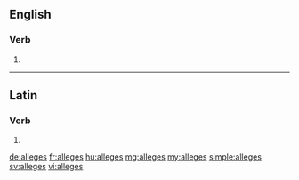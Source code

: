 ==English==

===Verb===
{{head|en}}

# {{en-third-person singular of|allege}}

----

==Latin==

===Verb===
{{la-verb-form|allēgēs}}

# {{conjugation of|allēgō||2|s|pres|act|sub|lang=la}}

[[de:alleges]]
[[fr:alleges]]
[[hu:alleges]]
[[mg:alleges]]
[[my:alleges]]
[[simple:alleges]]
[[sv:alleges]]
[[vi:alleges]]